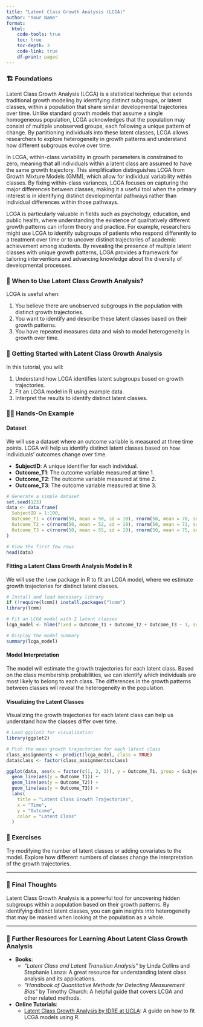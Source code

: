 ```yaml
---
title: "Latent Class Growth Analysis (LCGA)"
author: "Your Name"
format: 
  html:
    code-tools: true
    toc: true
    toc-depth: 3
    code-link: true
    df-print: paged
---
```


### 🏗️ Foundations

Latent Class Growth Analysis (LCGA) is a statistical technique that extends traditional growth modeling by identifying distinct subgroups, or latent classes, within a population that share similar developmental trajectories over time. Unlike standard growth models that assume a single homogeneous population, LCGA acknowledges that the population may consist of multiple unobserved groups, each following a unique pattern of change. By partitioning individuals into these latent classes, LCGA allows researchers to explore heterogeneity in growth patterns and understand how different subgroups evolve over time.

In LCGA, within-class variability in growth parameters is constrained to zero, meaning that all individuals within a latent class are assumed to have the same growth trajectory. This simplification distinguishes LCGA from Growth Mixture Models (GMM), which allow for individual variability within classes. By fixing within-class variances, LCGA focuses on capturing the major differences between classes, making it a useful tool when the primary interest is in identifying distinct developmental pathways rather than individual differences within those pathways.

LCGA is particularly valuable in fields such as psychology, education, and public health, where understanding the existence of qualitatively different growth patterns can inform theory and practice. For example, researchers might use LCGA to identify subgroups of patients who respond differently to a treatment over time or to uncover distinct trajectories of academic achievement among students. By revealing the presence of multiple latent classes with unique growth patterns, LCGA provides a framework for tailoring interventions and advancing knowledge about the diversity of developmental processes.

<div class="when-to-use-section">

### 🤔 When to Use Latent Class Growth Analysis?

LCGA is useful when:

1. You believe there are unobserved subgroups in the population with distinct growth trajectories.
2. You want to identify and describe these latent classes based on their growth patterns.
3. You have repeated measures data and wish to model heterogeneity in growth over time.

</div>

<div class="getting-started-section">

### 🚀 Getting Started with Latent Class Growth Analysis

In this tutorial, you will:

1. Understand how LCGA identifies latent subgroups based on growth trajectories.
2. Fit an LCGA model in R using example data.
3. Interpret the results to identify distinct latent classes.

</div>

<div class="hands-on-section">

### 👩‍💻 Hands-On Example

#### Dataset

We will use a dataset where an outcome variable is measured at three time points. LCGA will help us identify distinct latent classes based on how individuals' outcomes change over time.

- **SubjectID**: A unique identifier for each individual.
- **Outcome_T1**: The outcome variable measured at time 1.
- **Outcome_T2**: The outcome variable measured at time 2.
- **Outcome_T3**: The outcome variable measured at time 3.

```r
# Generate a simple dataset
set.seed(123)
data <- data.frame(
  SubjectID = 1:100,
  Outcome_T1 = c(rnorm(50, mean = 50, sd = 10), rnorm(50, mean = 70, sd = 10)),
  Outcome_T2 = c(rnorm(50, mean = 52, sd = 10), rnorm(50, mean = 72, sd = 10)),
  Outcome_T3 = c(rnorm(50, mean = 55, sd = 10), rnorm(50, mean = 75, sd = 10))
)

# View the first few rows
head(data)
```

#### Fitting a Latent Class Growth Analysis Model in R

We will use the `lcmm` package in R to fit an LCGA model, where we estimate growth trajectories for distinct latent classes.

```r
# Install and load necessary library
if (!require(lcmm)) install.packages("lcmm")
library(lcmm)

# Fit an LCGA model with 2 latent classes
lcga_model <- hlme(fixed = Outcome_T1 + Outcome_T2 + Outcome_T3 ~ 1, subject = "SubjectID", ng = 2, data = data)

# Display the model summary
summary(lcga_model)
```

#### Model Interpretation

The model will estimate the growth trajectories for each latent class. Based on the class membership probabilities, we can identify which individuals are most likely to belong to each class. The differences in the growth patterns between classes will reveal the heterogeneity in the population.

#### Visualizing the Latent Classes

Visualizing the growth trajectories for each latent class can help us understand how the classes differ over time.

```r
# Load ggplot2 for visualization
library(ggplot2)

# Plot the mean growth trajectories for each latent class
class_assignments <- predict(lcga_model, class = TRUE)
data$class <- factor(class_assignments$class)

ggplot(data, aes(x = factor(c(1, 2, 3)), y = Outcome_T1, group = SubjectID, color = class)) +
  geom_line(aes(y = Outcome_T1)) +
  geom_line(aes(y = Outcome_T2)) +
  geom_line(aes(y = Outcome_T3)) +
  labs(
    title = "Latent Class Growth Trajectories",
    x = "Time",
    y = "Outcome",
    color = "Latent Class"
  )
```

</div>

### 🛝 Exercises

Try modifying the number of latent classes or adding covariates to the model. Explore how different numbers of classes change the interpretation of the growth trajectories.

---

### 💭 Final Thoughts

Latent Class Growth Analysis is a powerful tool for uncovering hidden subgroups within a population based on their growth patterns. By identifying distinct latent classes, you can gain insights into heterogeneity that may be masked when looking at the population as a whole.

---

### 🔗 Further Resources for Learning About Latent Class Growth Analysis

- **Books**:
   - *"Latent Class and Latent Transition Analysis"* by Linda Collins and Stephanie Lanza: A great resource for understanding latent class analysis and its applications.
   - *"Handbook of Quantitative Methods for Detecting Measurement Bias"* by Timothy Church: A helpful guide that covers LCGA and other related methods.

- **Online Tutorials**:
   - [Latent Class Growth Analysis by IDRE at UCLA](https://stats.oarc.ucla.edu/r/seminars/latent-class-growth-analysis/): A guide on how to fit LCGA models using R.

</div>
